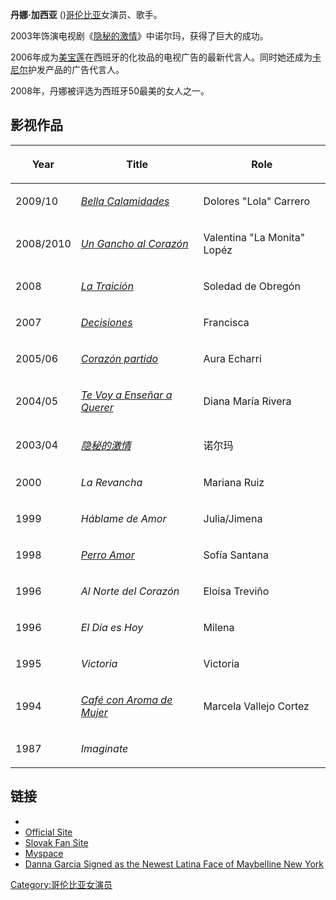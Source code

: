 {{Orphan|time=2016-12-22T13:23:58+00:00}}

{{Infobox entertainer
| name = 丹娜·加西亚
| type = 女演员
| image =
| birthdate = {{birth date and age|1978|2|4}}
| birth_place = [[哥伦比亚|哥伦比亚]][[波哥大|波哥大]]
| birthname = Danna María García Osuna
| othername = Dannita 
| homepage = {{URL|http://www.dannagarcia.com}}
| occupation = 女演员
}}
'''丹娜·加西亚''' ({{bd|1978年|2月4日}})[[哥伦比亚|哥伦比亚]]女演员、歌手。

2003年饰演电视剧《[[隐秘的激情|隐秘的激情]]》中诺尔玛，获得了巨大的成功。

2006年成为[[美宝莲|美宝莲]]在西班牙的化妆品的电视广告的最新代言人。同时她还成为[[卡尼尔|卡尼尔]]护发产品的广告代言人。

2008年，丹娜被评选为西班牙50最美的女人之一。

== 影视作品 ==
{| class="wikitable"
|-
! Year !! Title !! Role
|-
| 2009/10 || ''[[Bella_Calamidades|Bella Calamidades]]'' || Dolores "Lola" Carrero
|-
| 2008/2010|| ''[[Un_Gancho_al_Corazón|Un Gancho al Corazón]]'' || Valentina "La Monita" Lopéz
|-
| 2008 || ''[[La_Traición|La Traición]]'' || Soledad de Obregón
|-
| 2007 || ''[[Decisiones|Decisiones]]'' || Francisca
|-
| 2005/06 || ''[[Corazón_partido|Corazón partido]]'' || Aura Echarri
|-
| 2004/05 || ''[[Te_Voy_a_Enseñar_a_Querer|Te Voy a Enseñar a Querer]]''|| Diana María Rivera   	
|-
| 2003/04 || ''[[隐秘的激情|隐秘的激情]]''|| 诺尔玛
|-
| 2000 || ''La Revancha'' || Mariana Ruiz
|-
| 1999 || ''Háblame de Amor'' || Julia/Jimena
|-
| 1998 || ''[[Perro_Amor|Perro Amor]]''|| Sofía Santana
|-
| 1996 || ''Al Norte del Corazón''|| Eloísa Treviño
|-
| 1996 || ''El Día es Hoy''|| Milena
|-
| 1995 || ''Victoria''|| Victoria
|-
| 1994 || ''[[Café_con_aroma_de_mujer|Café con Aroma de Mujer]]'' || Marcela Vallejo Cortez
|-
| 1987 || ''Imaginate'' ||
|}

== 链接 ==
* {{imdb name|0306050}}
* [https://web.archive.org/web/20170426023904/http://dannagarcia.com/ Official Site]
* [http://www.dannita.wgz.cz Slovak Fan Site]{{Wayback|url=http://www.dannita.wgz.cz/ |date=20201025071158 }}
* [http://www.myspace.com/dannitagarcia Myspace]{{Wayback|url=http://www.myspace.com/dannitagarcia |date=20080914000205 }}
* [https://web.archive.org/web/20061022132316/http://www.fox50.com/news/trends/3852317.html Danna Garcia Signed as the Newest Latina Face of Maybelline New York]

{{Authority control}}

{{DEFAULTSORT:Garcia, Danna}}
[[Category:哥伦比亚女演员|Category:哥伦比亚女演员]]